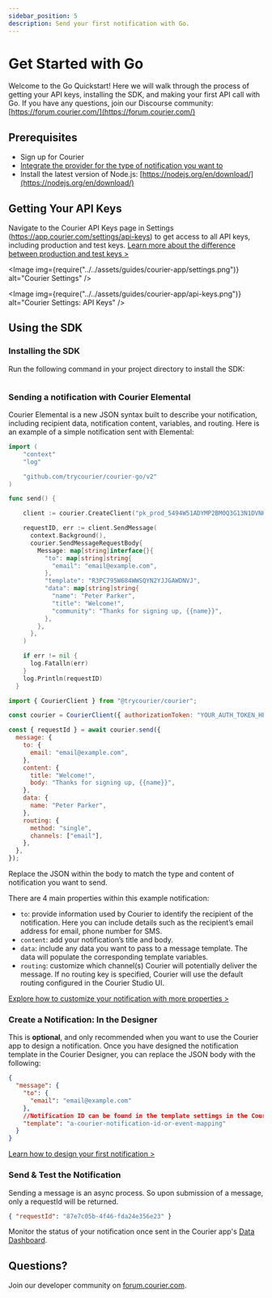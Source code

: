 ```yaml
---
sidebar_position: 5
description: Send your first notification with Go.
---
```



# Get Started with Go

Welcome to the Go Quickstart! Here we will walk through the process of getting your API keys, installing the SDK, and making your first API call with Go. If you have any questions, join our Discourse community: [https://forum.courier.com/](https://forum.courier.com/)

## Prerequisites

- Sign up for Courier
- [Integrate the provider for the type of notification you want to](https://youtu.be/nAbRLOMv96w)
- Install the latest version of Node.js: [https://nodejs.org/en/download/](https://nodejs.org/en/download/)

## Getting Your API Keys

Navigate to the Courier API Keys page in Settings (https://app.courier.com/settings/api-keys) to get access to all API keys, including production and test keys. [Learn more about the difference between production and test keys >](https://forum.courier.com/t/the-difference-between-production-and-test-environments/115)

<Image img={require("../../assets/guides/courier-app/settings.png")} alt="Courier Settings" />

<Image
  img={require("../../assets/guides/courier-app/api-keys.png")}
  alt="Courier Settings: API Keys"
/>

## Using the SDK

### Installing the SDK

Run the following command in your project directory to install the SDK:

```

```



### Sending a notification with Courier Elemental

Courier Elemental is a new JSON syntax built to describe your notification, including recipient data, notification content, variables, and routing. Here is an example of a simple notification sent with Elemental:

```go
import (
    "context"
    "log"

    "github.com/trycourier/courier-go/v2"
)

func send() {

    client := courier.CreateClient("pk_prod_5494W51ADYMP2BM0Q3G13N1DVNHY", nil)

    requestID, err := client.SendMessage(
      context.Background(),
      courier.SendMessageRequestBody{
        Message: map[string]interface{}{
          "to": map[string]string{
            "email": "email@example.com",
          },
          "template": "R3PC795W684WWSQYN2YJJGAWDNVJ",
          "data": map[string]string{
            "name": "Peter Parker",
            "title": "Welcome!",
            "community": "Thanks for signing up, {{name}}",
          },
        },
      },
    )

    if err != nil {
      log.Fatalln(err)
    }
    log.Println(requestID)
  }
```

```jsx
import { CourierClient } from "@trycourier/courier";

const courier = CourierClient({ authorizationToken: "YOUR_AUTH_TOKEN_HERE" });

const { requestId } = await courier.send({
  message: {
    to: {
      email: "email@example.com",
    },
    content: {
      title: "Welcome!",
      body: "Thanks for signing up, {{name}}",
    },
    data: {
      name: "Peter Parker",
    },
    routing: {
      method: "single",
      channels: ["email"],
    },
  },
});
```

Replace the JSON within the body to match the type and content of notification you want to send.

There are 4 main properties within this example notification:

- `to`: provide information used by Courier to identify the recipient of the notification. Here you can include details such as the recipient’s email address for email, phone number for SMS.
- `content`: add your notification’s title and body.
- `data`: include any data you want to pass to a message template. The data will populate the corresponding template variables.
- `routing`: customize which channel(s) Courier will potentially deliver the message. If no routing key is specified, Courier will use the default routing configured in the Courier Studio UI.

[Explore how to customize your notification with more properties >](../../../reference/send/message/)

### Create a Notification: In the Designer

This is **optional**, and only recommended when you want to use the Courier app to design a notification. Once you have designed the notification template in the Courier Designer, you can replace the JSON body with the following:

```json
{
  "message": {
    "to": {
      "email": "email@example.com"
    },
    //Notification ID can be found in the template settings in the Courier Designer
    "template": "a-courier-notification-id-or-event-mapping"
  }
}
```

[Learn how to design your first notification >](https://youtu.be/lvhRdNJMLbY)

### Send & Test the Notification

Sending a message is an async process. So upon submission of a message, only a requestId will be returned.

```json
{ "requestId": "87e7c05b-4f46-fda24e356e23" }
```

Monitor the status of your notification once sent in the Courier app's [Data Dashboard](https://app.courier.com/data/messages).

## Questions?

Join our developer community on [forum.courier.com](https://forum.courier.com/).